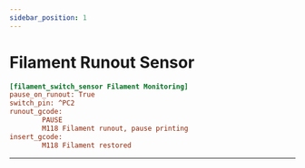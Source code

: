 ```yaml
---
sidebar_position: 1
---
```


# Filament Runout Sensor

```cfg title="printer.cfg"
[filament_switch_sensor Filament Monitoring]
pause_on_runout: True
switch_pin: ^PC2
runout_gcode: 
        PAUSE
        M118 Filament runout, pause printing
insert_gcode:
        M118 Filament restored
``` 

----